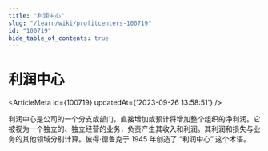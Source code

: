 ```yaml
---
title: "利润中心"
slug: "/learn/wiki/profitcenters-100719"
id: "100719"
hide_table_of_contents: true
---
```



# 利润中心

<ArticleMeta id={100719} updatedAt={'2023-09-26 13:58:51'} />
<div className='border-solid border-b border-t-0 my-4 border-[var(--ifm-color-gray-300)]' />

利润中心是公司的一个分支或部门，直接增加或预计将增加整个组织的净利润。它被视为一个独立的、独立经营的业务，负责产生其收入和利润。其利润和损失与业务的其他领域分别计算。彼得·德鲁克于 1945 年创造了 “利润中心” 这个术语。
